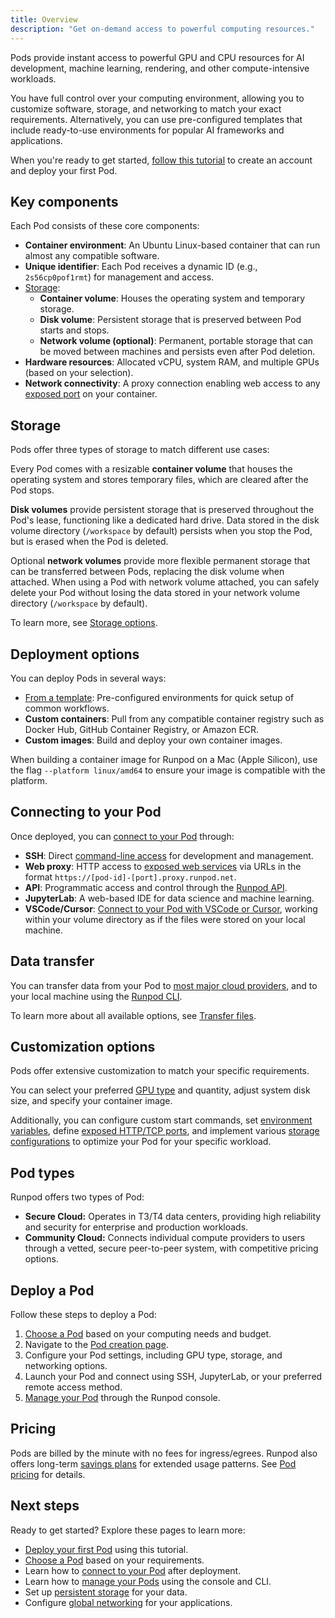 ```yaml
---
title: Overview
description: "Get on-demand access to powerful computing resources."
---
```


Pods provide instant access to powerful GPU and CPU resources for AI development, machine learning, rendering, and other compute-intensive workloads.

You have full control over your computing environment, allowing you to customize software, storage, and networking to match your exact requirements. Alternatively, you can use pre-configured templates that include ready-to-use environments for popular AI frameworks and applications. 

When you're ready to get started, [follow this tutorial](/get-started) to create an account and deploy your first Pod.

## Key components

Each Pod consists of these core components:

- **Container environment**: An Ubuntu Linux-based container that can run almost any compatible software.
- **Unique identifier**: Each Pod receives a dynamic ID (e.g., `2s56cp0pof1rmt`) for management and access.
- [Storage](#storage-options):
    - **Container volume**: Houses the operating system and temporary storage.
    - **Disk volume**: Persistent storage that is preserved between Pod starts and stops.
    - **Network volume (optional)**: Permanent, portable storage that can be moved between machines and persists even after Pod deletion.
- **Hardware resources**: Allocated vCPU, system RAM, and multiple GPUs (based on your selection).
- **Network connectivity**: A proxy connection enabling web access to any [exposed port](/pods/configuration/expose-ports) on your container.

## Storage

Pods offer three types of storage to match different use cases:

Every Pod comes with a resizable **container volume** that houses the operating system and stores temporary files, which are cleared after the Pod stops.

**Disk volumes** provide persistent storage that is preserved throughout the Pod's lease, functioning like a dedicated hard drive. Data stored in the disk volume directory (`/workspace` by default) persists when you stop the Pod, but is erased when the Pod is deleted. 

Optional **network volumes** provide more flexible permanent storage that can be transferred between Pods, replacing the disk volume when attached. When using a Pod with network volume attached, you can safely delete your Pod without losing the data stored in your network volume directory (`/workspace` by default).

To learn more, see [Storage options](/pods/storage/types).

## Deployment options

You can deploy Pods in several ways:

- [From a template](https://docs.runpod.io/pods/templates/overview): Pre-configured environments for quick setup of common workflows.
- **Custom containers**: Pull from any compatible container registry such as Docker Hub, GitHub Container Registry, or Amazon ECR.
- **Custom images**: Build and deploy your own container images.

<Note>

When building a container image for Runpod on a Mac (Apple Silicon), use the flag `--platform linux/amd64` to ensure your image is compatible with the platform.

</Note>

## Connecting to your Pod

Once deployed, you can [connect to your Pod](/pods/connect-to-a-pod) through:

- **SSH**: Direct [command-line access](/pods/configuration/use-ssh) for development and management.
- **Web proxy**: HTTP access to [exposed web services](/pods/configuration/expose-ports) via URLs in the format `https://[pod-id]-[port].proxy.runpod.net`.
- **API**: Programmatic access and control through the [Runpod API](/api-reference/pods/POST/pods).
- **JupyterLab**: A web-based IDE for data science and machine learning.
- **VSCode/Cursor**: [Connect to your Pod with VSCode or Cursor](/pods/configuration/connect-to-ide), working within your volume directory as if the files were stored on your local machine.

## Data transfer

You can transfer data from your Pod to [most major cloud providers](/pods/configuration/export-data), and to your local machine using the [Runpod CLI](/runpodctl/overview).

To learn more about all available options, see [Transfer files](/pods/storage/transfer-files).

## Customization options

Pods offer extensive customization to match your specific requirements.

You can select your preferred [GPU type](/references/gpu-types) and quantity, adjust system disk size, and specify your container image.

Additionally, you can configure custom start commands, set [environment variables](/pods/references/environment-variables), define [exposed HTTP/TCP ports](/pods/configuration/expose-ports), and implement various [storage configurations](pods/storage/types) to optimize your Pod for your specific workload.

## Pod types

Runpod offers two types of Pod:

- **Secure Cloud:** Operates in T3/T4 data centers, providing high reliability and security for enterprise and production workloads.
- **Community Cloud:** Connects individual compute providers to users through a vetted, secure peer-to-peer system, with competitive pricing options.

## Deploy a Pod

Follow these steps to deploy a Pod:

1. [Choose a Pod](/pods/choose-a-pod) based on your computing needs and budget.
2. Navigate to the [Pod creation page](https://console.runpod.io/pod/create).
3. Configure your Pod settings, including GPU type, storage, and networking options.
4. Launch your Pod and connect using SSH, JupyterLab, or your preferred remote access method.
5. [Manage your Pod](/pods/manage-pods) through the Runpod console.

## Pricing

Pods are billed by the minute with no fees for ingress/egrees. Runpod also offers long-term [savings plans](/pods/pricing#savings-plans) for extended usage patterns. See [Pod pricing](/pods/pricing) for details.

## Next steps

Ready to get started? Explore these pages to learn more:

* [Deploy your first Pod](/get-started) using this tutorial.
* [Choose a Pod](/pods/choose-a-pod) based on your requirements.
* Learn how to [connect to your Pod](/pods/connect-to-a-pod) after deployment.
* Learn how to [manage your Pods](/pods/manage-pods) using the console and CLI.
* Set up [persistent storage](/pods/storage/types) for your data.
* Configure [global networking](/pods/networking) for your applications.
